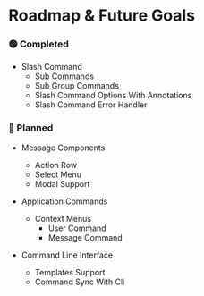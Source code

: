 # Roadmap & Future Goals

### 🟢 Completed

- Slash Command
  - Sub Commands
  - Sub Group Commands
  - Slash Command Options With Annotations
  - Slash Command Error Handler


### 🔵 Planned

- Message Components

  - Action Row
  - Select Menu
  - Modal Support

- Application Commands

  - Context Menus
    - User Command
    - Message Command

- Command Line Interface
  - Templates Support
  - Command Sync With Cli
